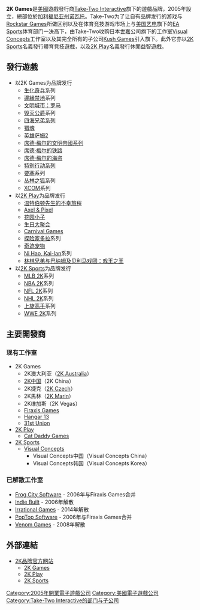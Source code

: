 {{noteTA
|G1=Games
}}
{{Infobox Company 
| company_name = 2K Games
| company_logo = 2K 2021 Logo.svg
| company_type = [[Take-Two_Interactive|Take-Two Interactive]]的子公司
| foundation = 2005年1月25日
| location = {{USA}}[[加利福尼亚州|加利福尼亚州]][[诺瓦托_(加利福尼亚州)|诺瓦托]]
| key_people = Christoph Hartmann（總裁）
| industry = [[电子游戏|影像遊戲]]
| products = [[生化奇兵|生化奇兵]]系列<br />[[无主之地|无主之地]]系列<br />[[毁灭公爵|毁灭公爵]]系列<br />[[四海兄弟II|四海兄弟]]系列<br />[[MLB_2K|MLB 2K]]系列[[NHL_2K|NHL 2K]]系列<br />[[文明帝國系列|席德·梅尔的文明帝國]]系列<br />[[席德·梅尔的海盗|席德·梅尔的海盗]]<br />[[席德·梅尔的铁路|席德·梅尔的铁路]]<br />[[特别行动系列|特别行动系列]]<br />[[黑暗領域系列|黑暗領域系列]]<br />[[上旋高手|上旋高手]]系列<br />[[WWE_2K|WWE 2K]]系列<br />[[XCOM|XCOM]]系列
| revenue = 
| operating_income  = 
| net_income = 	 		
| num_employees = 
| homepage = [http://www.2kgames.com/ www.2kgames.com]
}}
'''2K Games'''是[[美國|美國]]遊戲發行商[[Take-Two_Interactive|Take-Two Interactive]]旗下的遊戲品牌，2005年設立，總部位於[[加利福尼亚州|加利福尼亚州]][[诺瓦托_(加利福尼亚州)|诺瓦托]]。Take-Two为了让自有品牌发行的游戏与[[Rockstar_Games|Rockstar Games]]所做区别以及在体育竞技游戏市场上与[[美国艺电|美国艺电]]旗下的[[EA_Sports|EA Sports]]体育部门一决高下，由Take-Two收购日本[[世嘉|世嘉]]公司旗下的工作室[[Visual_Concepts|Visual Concepts]]工作室以及其完全所有的子公司[[Kush_Games|Kush Games]]引入旗下。此外它亦以[[2K_Sports|2K Sports]]名義發行體育竞技遊戲，以及[[2K_Play|2K Play]]名義發行休閒益智遊戲。

== 發行遊戲 ==
{{main|Take-Two Interactive游戏列表}}
*以2K Games为品牌发行
**[[生化奇兵|生化奇兵]]系列 
**[[邊緣禁地|邊緣禁地]]系列 
**[[文明城市：罗马|文明城市：罗马]]
**[[毁灭公爵|毁灭公爵]]系列
**[[四海兄弟系列|四海兄弟系列]]
**[[猎魂|猎魂]]
**[[英雄萨姆|英雄萨姆2]]
**[[文明帝國系列|席德·梅尔的文明帝國系列]]
**[[席德·梅尔的铁路|席德·梅尔的铁路]]
**[[席德·梅尔的海盗|席德·梅尔的海盗]]
**[[特别行动系列|特别行动系列]]
**[[要塞_(2001年游戏)|要塞]]系列 
**[[丛林之狐|丛林之狐]]系列
**[[X-COM|XCOM]]系列
*以[[2K_Play|2K Play]]为品牌发行
**[[温特伯顿先生的不幸旅程|温特伯顿先生的不幸旅程]]
**[[Axel_&_Pixel|Axel & Pixel]]
**[[花园小子|花园小子]]
**[[生日大聚会|生日大聚会]]
**[[Carnival_Games|Carnival Games]]
**[[探险家多拉|探险家多拉]]系列
**[[奇迹宠物|奇迹宠物]]
**[[Ni_Hao,_Kai-lan|Ni Hao, Kai-lan]]系列
**[[林林兄弟与巴纳姆及贝利马戏团：戏王之王|林林兄弟与巴纳姆及贝利马戏团：戏王之王]]
*以[[2K_Sports|2K Sports]]为品牌发行
**[[MLB_2K|MLB 2K]]系列
**[[NBA_2K系列|NBA 2K]]系列 
**[[NFL_2K|NFL 2K]]系列 
**[[NHL_2K|NHL 2K]]系列 
**[[上旋高手|上旋高手]]系列
**[[WWE_2K|WWE 2K]]系列

== 主要開發商 ==
===现有工作室===
*2K Games
**2K澳大利亚（[[2K_Australia|2K Australia]]）
**[[2K中国|2K中国]]（2K China）
**2K捷克（[[2K_Czech|2K Czech]]）
**2K馬林（[[2K_Marin|2K Marin]]）
**2K维加斯（2K Vegas）
**[[Firaxis_Games|Firaxis Games]]
**[[Hangar_13|Hangar 13]]
**[[31st_Union|31st Union]]
*[[2K_Play|2K Play]]
**[[Cat_Daddy_Games|Cat Daddy Games]]
*[[2K_Sports|2K Sports]]
**[[Visual_Concepts|Visual Concepts]]
***Visual Concepts中国（Visual Concepts China）
***Visual Concepts韩国（Visual Concepts Korea）

===已解散工作室===
*[[Frog_City_Software|Frog City Software]] - 2006年与Firaxis Games合并
*[[Indie_Built|Indie Built]] - 2006年解散
*[[Irrational_Games|Irrational Games]] - 2014年解散
*[[PopTop_Software|PopTop Software]] - 2006年与Firaxis Games合并
*[[Venom_Games|Venom Games]] - 2008年解散

== 外部連結 ==
* [http://www.2k.com 2K品牌官方网站]{{Wayback|url=http://www.2k.com/ |date=20200326091640 }}
** [https://web.archive.org/web/20100701170800/http://www.2kgames.com/ 2K Games]
** [http://www.2kplay.com 2K Play]{{Wayback|url=http://www.2kplay.com/ |date=20200924100750 }}
** [https://web.archive.org/web/20090713061602/http://www.2ksports.com/ 2K Sports]

{{Take-Two Interactive}}

[[Category:2005年開業電子遊戲公司|Category:2005年開業電子遊戲公司]]
[[Category:美國電子遊戲公司|Category:美國電子遊戲公司]]
[[Category:Take-Two_Interactive的部门与子公司|Category:Take-Two Interactive的部门与子公司]]